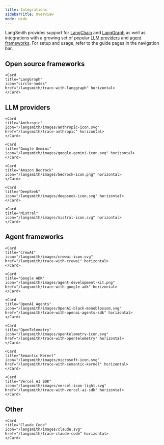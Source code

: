 ```yaml
---
title: Integrations
sidebarTitle: Overview
mode: wide
---
```


LangSmith provides support for [LangChain](/oss/python/langchain/overview) and [LangGraph](/oss/python/langgraph/overview) as well as integrations with a growing set of popular [LLM providers](#llm-providers) and [agent frameworks](#agent-frameworks). For setup and usage, refer to the guide pages in the navigation bar.

## Open source frameworks

<Columns cols={2}>
    <Card
    title="LangChain"
    icon="link"
    href="/langsmith/trace-with-langchain" horizontal>
    </Card>

    <Card
    title="LangGraph"
    icon="circle-nodes"
    href="/langsmith/trace-with-langgraph" horizontal>
    </Card>

</Columns>

## LLM providers

<Columns cols={2}>
    <Card
    title="OpenAI"
    icon="/langsmith/images/OpenAI-black-monoblossom.svg"
    href="/langsmith/trace-openai"
    horizontal>
    </Card>

    <Card
    title="Anthropic"
    icon="/langsmith/images/anthropic-icon.svg"
    href="/langsmith/trace-anthropic" horizontal>
    </Card>

    <Card
    title="Google Gemini"
    icon="/langsmith/images/google-gemini-icon.svg" horizontal>
    </Card>

    <Card
    title="Amazon Bedrock"
    icon="/langsmith/images/bedrock-icon.png" horizontal>
    </Card>

    <Card
    title="DeepSeek"
    icon="/langsmith/images/deepseek-icon.svg" horizontal>
    </Card>

    <Card
    title="Mistral"
    icon="/langsmith/images/mistral-icon.svg" horizontal>
    </Card>

</Columns>

## Agent frameworks

<Columns cols={3}>
    <Card
    title="AutoGen"
    icon="/langsmith/images/ag-icon.svg"
    href="/langsmith/trace-with-autogen" horizontal>
    </Card>

    <Card
    title="CrewAI"
    icon="/langsmith/images/crewai-icon.svg"
    href="/langsmith/trace-with-crewai" horizontal>
    </Card>

    <Card
    title="Google ADK"
    icon="/langsmith/images/agent-development-kit.png"
    href="/langsmith/trace-with-google-adk" horizontal>
    </Card>

    <Card
    title="OpenAI Agents"
    icon="/langsmith/images/OpenAI-black-monoblossom.svg"
    href="/langsmith/trace-with-openai-agents-sdk" horizontal>
    </Card>

    <Card
    title="OpenTelemetry"
    icon="/langsmith/images/opentelemetry-icon.svg"
    href="/langsmith/trace-with-opentelemetry" horizontal>
    </Card>

    <Card
    title="Semantic Kernel"
    icon="/langsmith/images/microsoft-icon.svg"
    href="/langsmith/trace-with-semantic-kernel" horizontal>
    </Card>

    <Card
    title="Vercel AI SDK"
    icon="/langsmith/images/vercel-icon-light.svg"
    href="/langsmith/trace-with-vercel-ai-sdk" horizontal>
    </Card>

</Columns>

## Other

<Columns cols={2}>
    <Card
    title="Instructor"
    icon="/langsmith/images/instructor-icon.svg"
    href="/langsmith/trace-with-instructor" horizontal>
    </Card>

    <Card
    title="Claude Code"
    icon="/langsmith/images/claude.svg"
    href="/langsmith/trace-claude-code" horizontal>
    </Card>

</Columns>
